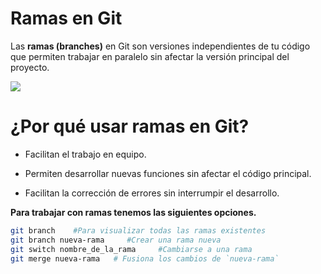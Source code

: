 # Ramas en Git

Las **ramas (branches)** en Git son versiones independientes de tu código que permiten trabajar en paralelo sin afectar la versión principal del proyecto.

![](images/clipboard-3462346199.png)

# **¿Por qué usar ramas en Git?**

-   Facilitan el trabajo en equipo.

-   Permiten desarrollar nuevas funciones sin afectar el código principal.

-   Facilitan la corrección de errores sin interrumpir el desarrollo.

**Para trabajar con ramas tenemos las siguientes opciones.**

``` bash
git branch    #Para visualizar todas las ramas existentes
git branch nueva-rama     #Crear una rama nueva
git switch nombre_de_la_rama     #Cambiarse a una rama
git merge nueva-rama   # Fusiona los cambios de `nueva-rama`
```
